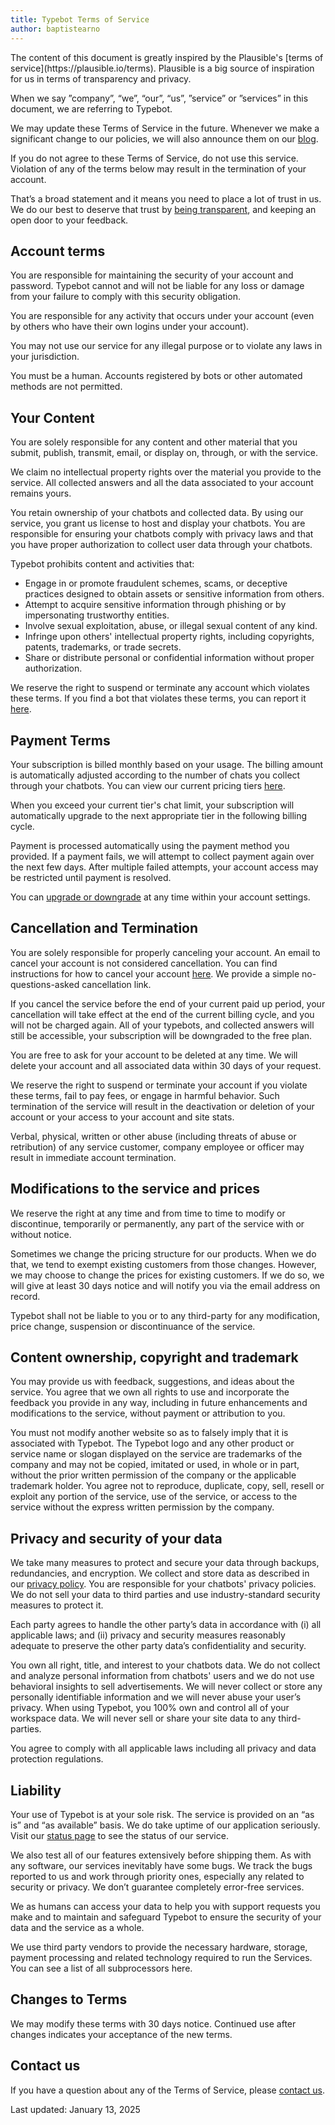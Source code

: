 ```yaml
---
title: Typebot Terms of Service
author: baptistearno
---
```


<Info>
  The content of this document is greatly inspired by the Plausible's [terms of
  service](https://plausible.io/terms). Plausible is a big source of inspiration
  for us in terms of transparency and privacy.
</Info>

When we say ”company”, “we”, “our”, “us”, ”service” or ”services” in this document, we are referring to Typebot.

We may update these Terms of Service in the future. Whenever we make a significant change to our policies, we will also announce them on our [blog](/blog).

If you do not agree to these Terms of Service, do not use this service. Violation of any of the terms below may result in the termination of your account.

That’s a broad statement and it means you need to place a lot of trust in us. We do our best to deserve that trust by [being transparent](/about), and keeping an open door to your feedback.

## Account terms

You are responsible for maintaining the security of your account and password. Typebot cannot and will not be liable for any loss or damage from your failure to comply with this security obligation.

You are responsible for any activity that occurs under your account (even by others who have their own logins under your account).

You may not use our service for any illegal purpose or to violate any laws in your jurisdiction.

You must be a human. Accounts registered by bots or other automated methods are not permitted.

## Your Content

You are solely responsible for any content and other material that you submit, publish, transmit, email, or display on, through, or with the service.

We claim no intellectual property rights over the material you provide to the service. All collected answers and all the data associated to your account remains yours.

You retain ownership of your chatbots and collected data. By using our service, you grant us license to host and display your chatbots. You are responsible for ensuring your chatbots comply with privacy laws and that you have proper authorization to collect user data through your chatbots.

Typebot prohibits content and activities that:

- Engage in or promote fraudulent schemes, scams, or deceptive practices designed to obtain assets or sensitive information from others.
- Attempt to acquire sensitive information through phishing or by impersonating trustworthy entities.
- Involve sexual exploitation, abuse, or illegal sexual content of any kind.
- Infringe upon others' intellectual property rights, including copyrights, patents, trademarks, or trade secrets.
- Share or distribute personal or confidential information without proper authorization.

We reserve the right to suspend or terminate any account which violates these terms. If you find a bot that violates these terms, you can report it [here](https://docs.zazubot.com/report-abuse).

## Payment Terms

Your subscription is billed monthly based on your usage. The billing amount is automatically adjusted according to the number of chats you collect through your chatbots. You can view our current pricing tiers [here](/pricing?isTiersModalOpened=true).

When you exceed your current tier's chat limit, your subscription will automatically upgrade to the next appropriate tier in the following billing cycle.

Payment is processed automatically using the payment method you provided. If a payment fails, we will attempt to collect payment again over the next few days. After multiple failed attempts, your account access may be restricted until payment is resolved.

You can [upgrade or downgrade](https://docs.zazubot.com/workspace/subscription) at any time within your account settings.

## Cancellation and Termination

You are solely responsible for properly canceling your account. An email to cancel your account is not considered cancellation. You can find instructions for how to cancel your account [here](https://docs.zazubot.com/workspace/subscription#cancel-plan). We provide a simple no-questions-asked cancellation link.

If you cancel the service before the end of your current paid up period, your cancellation will take effect at the end of the current billing cycle, and you will not be charged again. All of your typebots, and collected answers will still be accessible, your subscription will be downgraded to the free plan.

You are free to ask for your account to be deleted at any time. We will delete your account and all associated data within 30 days of your request.

We reserve the right to suspend or terminate your account if you violate these terms, fail to pay fees, or engage in harmful behavior. Such termination of the service will result in the deactivation or deletion of your account or your access to your account and site stats.

Verbal, physical, written or other abuse (including threats of abuse or retribution) of any service customer, company employee or officer may result in immediate account termination.

## Modifications to the service and prices

We reserve the right at any time and from time to time to modify or discontinue, temporarily or permanently, any part of the service with or without notice.

Sometimes we change the pricing structure for our products. When we do that, we tend to exempt existing customers from those changes. However, we may choose to change the prices for existing customers. If we do so, we will give at least 30 days notice and will notify you via the email address on record.

Typebot shall not be liable to you or to any third-party for any modification, price change, suspension or discontinuance of the service.

## Content ownership, copyright and trademark

You may provide us with feedback, suggestions, and ideas about the service. You agree that we own all rights to use and incorporate the feedback you provide in any way, including in future enhancements and modifications to the service, without payment or attribution to you.

You must not modify another website so as to falsely imply that it is associated with Typebot. The Typebot logo and any other product or service name or slogan displayed on the service are trademarks of the company and may not be copied, imitated or used, in whole or in part, without the prior written permission of the company or the applicable trademark holder. You agree not to reproduce, duplicate, copy, sell, resell or exploit any portion of the service, use of the service, or access to the service without the express written permission by the company.

## Privacy and security of your data

We take many measures to protect and secure your data through backups, redundancies, and encryption. We collect and store data as described in our [privacy policy](./privacy-policy.mdx). You are responsible for your chatbots' privacy policies. We do not sell your data to third parties and use industry-standard security measures to protect it.

Each party agrees to handle the other party’s data in accordance with (i) all applicable laws; and (ii) privacy and security measures reasonably adequate to preserve the other party data’s confidentiality and security.

You own all right, title, and interest to your chatbots data. We do not collect and analyze personal information from chatbots' users and we do not use behavioral insights to sell advertisements. We will never collect or store any personally identifiable information and we will never abuse your user’s privacy. When using Typebot, you 100% own and control all of your workspace data. We will never sell or share your site data to any third-parties.

You agree to comply with all applicable laws including all privacy and data protection regulations.

## Liability

Your use of Typebot is at your sole risk. The service is provided on an “as is” and “as available” basis. We do take uptime of our application seriously. Visit our [status page](https://status.typebot.io) to see the status of our service.

We also test all of our features extensively before shipping them. As with any software, our services inevitably have some bugs. We track the bugs reported to us and work through priority ones, especially any related to security or privacy. We don’t guarantee completely error-free services.

We as humans can access your data to help you with support requests you make and to maintain and safeguard Typebot to ensure the security of your data and the service as a whole.

We use third party vendors to provide the necessary hardware, storage, payment processing and related technology required to run the Services. You can see a list of all subprocessors here.

## Changes to Terms

We may modify these terms with 30 days notice. Continued use after changes indicates your acceptance of the new terms.

## Contact us

If you have a question about any of the Terms of Service, please [contact us](mailto:support@typebot.io).

Last updated: January 13, 2025
